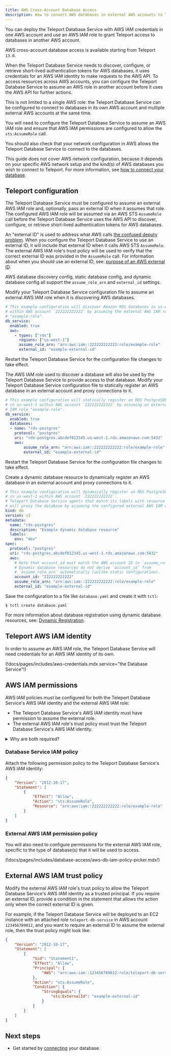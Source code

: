 ```yaml
---
title: AWS Cross-Account Database Access
description: How to connect AWS databases in external AWS accounts to Teleport.
---
```


You can deploy the Teleport Database Service with AWS IAM credentials in one
AWS account and use an AWS IAM role to grant Teleport access to databases in
another AWS account.

AWS cross-account database access is available starting from Teleport `13.0`.

When the Teleport Database Service needs to discover, configure, or retrieve
short-lived authentication tokens for AWS databases, it uses credentials for an
AWS IAM identity to make requests to the AWS API.
To access resources across AWS accounts, you can configure the Teleport Database
Service to assume an AWS role in another account before it uses the AWS API
for further actions.

This is not limited to a single AWS role:
the Teleport Database Service can be configured to connect to databases in its
own AWS account and multiple external AWS accounts at the same time.

You will need to configure the Teleport Database Service to assume an AWS IAM
role and ensure that AWS IAM permissions are configured to allow the
`sts:AssumeRole` call.

<Admonition type="note">
You should also check that your network configuration in AWS allows the
Teleport Database Service to connect to the databases.

This guide does not cover AWS network configuration, because it depends on your
specific AWS network setup and the kind(s) of AWS databases you wish to connect
to Teleport. For more information, see [how to connect your
database](enroll-aws-databases.mdx).
</Admonition>

## Teleport configuration

The Teleport Database Service must be configured to assume an external AWS IAM
role and, optionally, pass an external ID when it assumes that role.
The configured AWS IAM role will be assumed via an AWS STS `AssumeRole` call
before the Teleport Database Service uses the AWS API to discover, configure, or retrieve
short-lived authentication tokens for AWS databases.

An "external ID" is used to address what AWS calls
[the confused deputy problem](https://docs.aws.amazon.com/IAM/latest/UserGuide/confused-deputy.html).
When you configure the Teleport Database Service to use an external ID, it will
include that external ID when it calls AWS STS `AssumeRole`.
The external AWS IAM role's trust policy will be used to verify that the
correct external ID was provided in the `AssumeRole` call.
For information about when you should use an external ID, see:
[purpose of an AWS external ID](https://docs.aws.amazon.com/IAM/latest/UserGuide/id_roles_create_for-user_externalid.html#external-id-purpose).

AWS database discovery config, static database config, and dynamic database
config all support the `assume_role_arn` and `external_id` settings.

<Tabs>
<TabItem label="AWS Discovery">
Modify your Teleport Database Service configuration file to assume an external
AWS IAM role when it is discovering AWS databases.

```yaml
# This example configuration will discover Amazon RDS databases in us-west-1
# within AWS account `222222222222` by assuming the external AWS IAM role
# "example-role".
db_service:
  enabled: true
  aws:
    - types: ["rds"]
      regions: ["us-west-1"]
      assume_role_arn: "arn:aws:iam::222222222222:role/example-role"
      external_id: "example-external-id"
```

Restart the Teleport Database Service for the configuration file changes to take
effect.

<Admonition type="note">
The AWS IAM role used to discover a database will also be used by the Teleport
Database Service to provide access to that database.
</Admonition>

</TabItem>
<TabItem label="Static Config">
Modify your Teleport Database Service configuration file to statically register
an AWS database in an external account and proxy connections to it.

```yaml
# This example configuration will statically register an RDS PostgreSQL instance
# in us-west-1 within AWS account `222222222222` by assuming an external AWS
# IAM role "example-role".
db_service:
  enabled: true
  databases:
  - name: "rds-postgres"
    protocol: "postgres"
    uri: "rds-postgres.abcdef012345.us-west-1.rds.amazonaws.com:5432"
    aws:
        assume_role_arn: "arn:aws:iam::222222222222:role/example-role"
        external_id: "example-external-id"
```

Restart the Teleport Database Service for the configuration file changes to take
effect.

</TabItem>
<TabItem label="Dynamic Config">
Create a dynamic database resource to dynamically register an AWS database
in an external account and proxy connections to it.

```yaml
# This example configuration will dynamically register an RDS PostgreSQL instance
# in us-west-1 within AWS account `222222222222`.
# Teleport Database Service agents that match its labels with resource selectors
# will proxy the database by assuming the configured external AWS IAM role.
kind: db
version: v3
metadata:
  name: "rds-postgres"
  description: "Example dynamic database resource"
  labels:
    env: "dev"
spec:
  protocol: "postgres"
  uri: "rds-postgres.abcdef012345.us-west-1.rds.amazonaws.com:5432"
  aws:
    # Note that account_id must match the AWS account ID in `assume_role_arn`.
    # Dynamic database resources do not derive `account_id` from
    # `assume_role_arn` automatically (unlike static configuration).
    account_id: "222222222222"
    assume_role_arn: "arn:aws:iam::222222222222:role/example-role"
    external_id: "example-external-id"
```

Save the configuration to a file like `database.yaml` and create it with `tctl`:
```code
$ tctl create database.yaml
```
For more information about database registration using dynamic database
resources, see: [Dynamic Registration](../guides/dynamic-registration.mdx).

</TabItem>
</Tabs>

## Teleport AWS IAM identity

In order to assume an AWS IAM role, the Teleport Database Service will need
credentials for an AWS IAM identity of its own.

(!docs/pages/includes/aws-credentials.mdx service="the Database Service"!)

## AWS IAM permissions

AWS IAM policies must be configured for both the Teleport Database Service's
AWS IAM identity and the external AWS IAM role:
- The Teleport Database Service's AWS IAM identity must have permission to
  assume the external role.
- The external AWS IAM role's trust policy must trust the Teleport Database
  Service's AWS IAM identity.

<details>
<summary>Why are both required?</summary>
  Unlike assuming a role within the same AWS account, when an AWS IAM role is
  in a different AWS account than the IAM identity that attempts to assume it,
  the role's trust policy alone is not sufficient to allow assuming the role.
  
  For more details, see:
  [AWS cross-account policy evaluation](https://docs.aws.amazon.com/IAM/latest/UserGuide/reference_policies_evaluation-logic-cross-account.html#policy-eval-cross-account).
</details>

### Database Service IAM policy

Attach the following permission policy to the Teleport Database Service's AWS
IAM identity:

```json
{
    "Version": "2012-10-17",
    "Statement": [
        {
            "Effect": "Allow",
            "Action": "sts:AssumeRole",
            "Resource": "arn:aws:iam::222222222222:role/example-role"
        }
    ]
}
```

### External AWS IAM permission policy

You will also need to configure permissions for the external AWS IAM role,
specific to the type of database(s) that it will be used to access.

(!docs/pages/includes/database-access/aws-db-iam-policy-picker.mdx!)

## External AWS IAM trust policy

Modify the external AWS IAM role's trust policy to allow the Teleport Database
Service's AWS IAM identity as a trusted principal. If you require an external 
ID, provide a condition in the statement that allows the action only when
the correct external ID is given.

For example, if the Teleport Database Service will be deployed to an EC2
instance with an attached role `teleport-db-service` in AWS account
`123456789012`, and you want to require an external ID to assume the external
role, then the trust policy might look like:
```json
{
    "Version": "2012-10-17",
    "Statement": [
        {
            "Sid": "Statement1",
            "Effect": "Allow",
            "Principal": {
                "AWS": "arn:aws:iam::123456789012:role/teleport-db-service"
            },
            "Action": "sts:AssumeRole",
            "Condition": {
                "StringEquals": {
                    "sts:ExternalId": "example-external-id"
                }
            }
        }
    ]
}
```

## Next steps

- Get started by [connecting](../guides/guides.mdx) your database.
